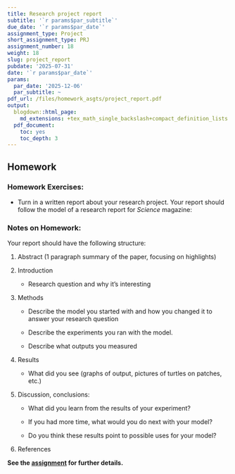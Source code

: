 ---
title: Research project report
subtitle: '`r params$par_subtitle`'
due_date: '`r params$par_date`'
assignment_type: Project
short_assignment_type: PRJ
assignment_number: 18
weight: 18
slug: project_report
pubdate: '2025-07-31'
date: '`r params$par_date`'
params:
  par_date: '2025-12-06'
  par_subtitle: ~
pdf_url: /files/homework_asgts/project_report.pdf
output:
  blogdown::html_page:
    md_extensions: +tex_math_single_backslash+compact_definition_lists
  pdf_document:
    toc: yes
    toc_depth: 3
---
## Homework

### Homework Exercises:



* Turn in a written report about your research project. Your report should follow the model of a research report for _Science_ magazine:

### Notes on Homework:


Your report should have the following structure:

#. Abstract (1 paragraph summary of the paper, focusing on highlights)
#. Introduction
   * Research question and why it’s interesting
#. Methods
   * Describe the model you started with and how you changed it to answer your research question
   * Describe the experiments you ran with the model.
   * Describe what outputs you measured
#. Results
   * What did you see (graphs of output, pictures of turtles on patches, etc.)
#. Discussion, conclusions:
   * What did you learn from the results of your experiment?
   * If you had more time, what would you do next with your model?
   * Do you think these results point to possible uses for your model?
#. References

**See the [assignment](/assignment/ResearchProjectAssignment.pdf) for further details.**
